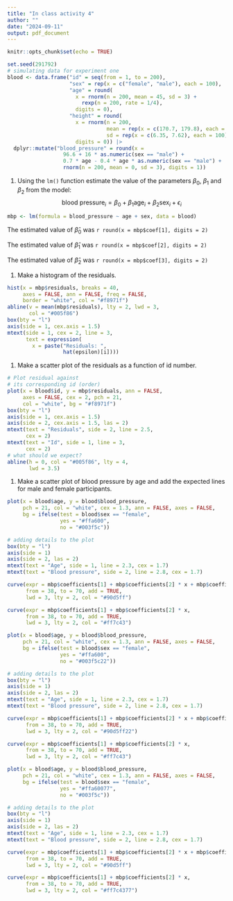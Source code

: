 ```yaml
---
title: "In class activity 4"
author: ""
date: "2024-09-11"
output: pdf_document
---
```


```r
knitr::opts_chunk$set(echo = TRUE)
```

```r
set.seed(291792)
# simulating data for experiment one
blood <- data.frame("id" = seq(from = 1, to = 200),
                    "sex" = rep(x = c("female", "male"), each = 100),
                    "age" = round(
                      x = rnorm(n = 200, mean = 45, sd = 3) + 
                        rexp(n = 200, rate = 1/4),
                      digits = 0),
                    "height" = round(
                      x = rnorm(n = 200, 
                                mean = rep(x = c(170.7, 179.8), each = 100),
                                sd = rep(x = c(6.35, 7.62), each = 100)), 
                      digits = 0)) |>
  dplyr::mutate("blood_pressure" = round(x = 
                  96.6 + 16 * as.numeric(sex == "male") + 
                  0.7 * age - 0.4 * age * as.numeric(sex == "male") +
                  rnorm(n = 200, mean = 0, sd = 3), digits = 1))

```

1. Using the `lm()` function estimate the value of the parameters $\beta_0$, 
$\beta_1$ and $\beta_2$ from the model:
$$\text{blood pressure}_i = \beta_0 + \beta_1\text{age}_i + \beta_2\text{sex}_i + \epsilon_i$$

```r
mbp <- lm(formula = blood_pressure ~ age + sex, data = blood)
```

The estimated value of $\hat\beta_0$ was `r round(x = mbp$coef[1], digits = 2)`

The estimated value of $\hat\beta_1$ was `r round(x = mbp$coef[2], digits = 2)`

The estimated value of $\hat\beta_2$ was `r round(x = mbp$coef[3], digits = 2)`


1. Make a histogram of the residuals.

```r
hist(x = mbp$residuals, breaks = 40,
     axes = FALSE, ann = FALSE, freq = FALSE,
     border = "white", col = "#f8971f")
abline(v = mean(mbp$residuals), lty = 2, lwd = 3,
       col = "#005f86")
box(bty = "l")
axis(side = 1, cex.axis = 1.5)
mtext(side = 1, cex = 2, line = 3,
      text = expression(
        x = paste("Residuals: ",
                  hat(epsilon)[i])))
```

1. Make a scatter plot of the residuals as a function of id number.

```r
# Plot residual against
# its corresponding id (order)
plot(x = blood$id, y = mbp$residuals, ann = FALSE, 
     axes = FALSE, cex = 2, pch = 21,
     col = "white", bg = "#f8971f")
box(bty = "l")
axis(side = 1, cex.axis = 1.5)
axis(side = 2, cex.axis = 1.5, las = 2)
mtext(text = "Residuals", side = 2, line = 2.5,
      cex = 2)
mtext(text = "Id", side = 1, line = 3,
      cex = 2)
# what should we expect?
abline(h = 0, col = "#005f86", lty = 4, 
       lwd = 3.5)
```

1. Make a scatter plot of blood pressure by age and add the expected lines
for male and female participants.

```r
plot(x = blood$age, y = blood$blood_pressure, 
     pch = 21, col = "white", cex = 1.3, ann = FALSE, axes = FALSE,
     bg = ifelse(test = blood$sex == "female",
                 yes = "#ffa600",
                 no = "#003f5c"))

# adding details to the plot
box(bty = "l")
axis(side = 1)
axis(side = 2, las = 2)
mtext(text = "Age", side = 1, line = 2.3, cex = 1.7)
mtext(text = "Blood pressure", side = 2, line = 2.8, cex = 1.7)

curve(expr = mbp$coefficients[1] + mbp$coefficients[2] * x + mbp$coefficients[3], 
      from = 38, to = 70, add = TRUE, 
      lwd = 3, lty = 2, col = "#90d5ff")

curve(expr = mbp$coefficients[1] + mbp$coefficients[2] * x, 
      from = 38, to = 70, add = TRUE, 
      lwd = 3, lty = 2, col = "#ff7c43")

```

```r
plot(x = blood$age, y = blood$blood_pressure, 
     pch = 21, col = "white", cex = 1.3, ann = FALSE, axes = FALSE,
     bg = ifelse(test = blood$sex == "female",
                 yes = "#ffa600",
                 no = "#003f5c22"))

# adding details to the plot
box(bty = "l")
axis(side = 1)
axis(side = 2, las = 2)
mtext(text = "Age", side = 1, line = 2.3, cex = 1.7)
mtext(text = "Blood pressure", side = 2, line = 2.8, cex = 1.7)

curve(expr = mbp$coefficients[1] + mbp$coefficients[2] * x + mbp$coefficients[3], 
      from = 38, to = 70, add = TRUE, 
      lwd = 3, lty = 2, col = "#90d5ff22")

curve(expr = mbp$coefficients[1] + mbp$coefficients[2] * x, 
      from = 38, to = 70, add = TRUE, 
      lwd = 3, lty = 2, col = "#ff7c43")

```

```r
plot(x = blood$age, y = blood$blood_pressure, 
     pch = 21, col = "white", cex = 1.3, ann = FALSE, axes = FALSE,
     bg = ifelse(test = blood$sex == "female",
                 yes = "#ffa60077",
                 no = "#003f5c"))

# adding details to the plot
box(bty = "l")
axis(side = 1)
axis(side = 2, las = 2)
mtext(text = "Age", side = 1, line = 2.3, cex = 1.7)
mtext(text = "Blood pressure", side = 2, line = 2.8, cex = 1.7)

curve(expr = mbp$coefficients[1] + mbp$coefficients[2] * x + mbp$coefficients[3], 
      from = 38, to = 70, add = TRUE, 
      lwd = 3, lty = 2, col = "#90d5ff")

curve(expr = mbp$coefficients[1] + mbp$coefficients[2] * x, 
      from = 38, to = 70, add = TRUE, 
      lwd = 3, lty = 2, col = "#ff7c4377")

```

